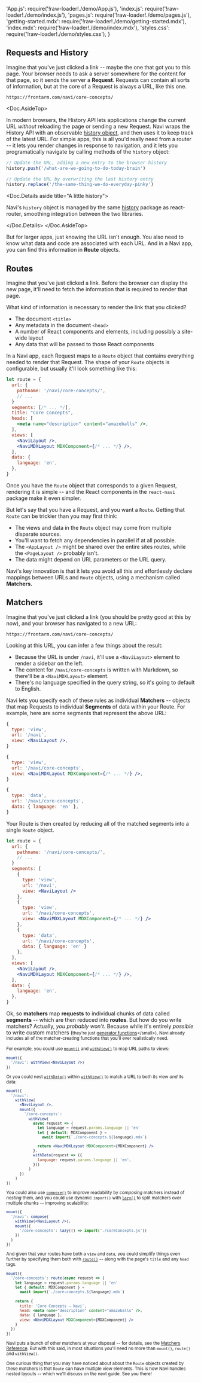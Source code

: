   'App.js': require('!raw-loader!./demo/App.js'),
  'index.js': require('!raw-loader!./demo/index.js'),
  'pages.js': require('!raw-loader!./demo/pages.js'),
  'getting-started.mdx': require('!raw-loader!./demo/getting-started.mdx'),
  'index.mdx': require('!raw-loader!./demo/index.mdx'),
  'styles.css': require('!raw-loader!./demo/styles.css'),
}


Requests and History
--------------------

Imagine that you've just clicked a link -- maybe the one that got you to this page. Your browser needs to ask a server somewhere for the content for that page, so it sends the server a **Request**. Requests can contain all sorts of information, but at the core of a Request is always a URL, like this one.

```text
https://frontarm.com/navi/core-concepts/
```

<Doc.AsideTop>

In modern browsers, the History API lets applications change the current URL *without* reloading the page or sending a new Request. Navi wraps the History API with an observable [history object](), and then uses it to keep track of the latest URL. For simple apps, this is all you'd really need from a router -- it lets you render changes in response to navigation, and it lets you programatically navigate by calling methods of the `history` object:

```js
// Update the URL, adding a new entry to the browser history
history.push('/what-are-we-going-to-do-today-brain')

// Update the URL by overwriting the last history entry
history.replace('/the-same-thing-we-do-everyday-pinky')
```

<Doc.Details aside title="A little history">

Navi's `history` object is managed by the same [history](https://www.npmjs.com/package/history) package as react-router, smoothing integration between the two libraries.

</Doc.Details>
</Doc.AsideTop>

But for larger apps, just knowing the URL isn't enough. You also need to know what data and code are associated with each URL. And in a Navi app, you can find this information in **Route** objects.


Routes
------

Imagine that you've just clicked a link. Before the browser can display the new page, it'll need to fetch the information that is required to render that page.

What kind of information is necessary to render the link that you clicked?

- The document `<title>`
- Any metadata in the document `<head>`
- A number of React components and elements, including possibly a site-wide layout
- Any data that will be passed to those React components

In a Navi app, each Request maps to a `Route` object that contains everything needed to render that Request. The shape of your `Route` objects is configurable, but usually it'll look something like this:

```jsx
let route = {
  url: {
    pathname: '/navi/core-concepts/',
    // ...
  }  
  segments: [/* ... */],
  title: "Core Concepts",
  heads: [
    <meta name="description" content="amazeballs" />,
  ],
  views: [
    <NaviLayout />,
    <NaviMDXLayout MDXComponent={/* ... */} />,
  ],
  data: {
    language: 'en',
  },
}
```

Once you have the `Route` object that corresponds to a given Request, rendering it is simple -- and the React components in the `react-navi` package make it even simpler.

But let's say that you have a Request, and you want a `Route`. Getting that `Route` can be trickier than you may first  think:

- The views and data in the `Route` object may come from multiple disparate sources.
- You'll want to fetch any dependencies in parallel if at all possible.
- The `<AppLayout />` might be shared over the entire sites routes, while the `<PageLayout />` probably isn't.
- The data might depend on URL parameters or the URL query.

Navi's key innovation is that it lets you avoid all this and effortlessly declare mappings between URLs and `Route` objects, using a mechanism called **Matchers.**


Matchers
--------

Imagine that you've just clicked a link (you should be pretty good at this by now), and your browser has navigated to a new URL:

```text
https://frontarm.com/navi/core-concepts/
```

Looking at this URL, you can infer a few things about the result:

- Because the URL is under `/navi`, it'll use a `<NaviLayout>` element to render a sidebar on the left.
- The content for `/navi/core-concepts` is written with Markdown, so there'll be a `<NaviMDXLayout>` element.
- There's no language specified in the query string, so it's going to default to English.

Navi lets you specify each of these rules as individual **Matchers** -- objects that map Requests to individual **Segments** of data within your Route. For example, here are some segments that represent the above URL:

```jsx
{
  type: 'view',
  url: '/navi',
  view: <NaviLayout />,
}

{
  type: 'view',
  url: '/navi/core-concepts',
  view: <NaviMDXLayout MDXComponent={/* ... */} />,
}

{
  type: 'data',
  url: '/navi/core-concepts',
  data: { language: 'en' },
}
```

Your Route is then created by reducing all of the matched segments into a single `Route` object.

```jsx
let route = {
  url: {
    pathname: '/navi/core-concepts/',
    // ...
  }  
  segments: [
    {
      type: 'view',
      url: '/navi',
      view: <NaviLayout />
    },
    {
      type: 'view',
      url: '/navi/core-concepts',
      view: <NaviMDXLayout MDXComponent={/* ... */} />
    },
    {
      type: 'data',
      url: '/navi/core-concepts',
      data: { language: 'en' }
    },
  ],
  views: [
    <NaviLayout />,
    <NaviMDXLayout MDXComponent={/* ... */} />,
  ],
  data: {
    language: 'en',
  },
}
```

Ok, so **matchers** map **requests** to individual chunks of data called **segments** -- which are then reduced into **routes**. But how do you write matchers? Actually, *you probably won't*. Because while it's entirely *possible* to write custom matchers (<small>they're just [generator functions](https://developer.mozilla.org/en-US/docs/Web/JavaScript/Reference/Statements/function*)</small>), Navi already includes all of the matcher-creating functions that you'll ever realistically need.

For example, you could use [`mount()`](../../reference/matchers/#mount) and [`withView()`](../../reference/matchers/#withview) to map URL paths to views:

```jsx 
mount({
  '/navi': withView(<NaviLayout />)
})
```

Or you could nest [`withData()`](../../reference/matchers/#withdata) within [`withView()`](../../reference/matchers/#withview) to match a URL to both its view *and* its data:

```jsx
mount({
  '/navi':
    withView(
      <NaviLayout />,
      mount({
        '/core-concepts':
          withView(
            async request => {
              let language = request.params.language || 'en'
              let { default: MDXComponent } =
                await import(`./core-concepts.${language}.mdx`)

              return <NaviMDXLayout MDXComponent={MDXComponent} />
            },
            withData(request => ({
              language: request.params.language || 'en',
            }))
          )
      })
    )
})
```

You could also use [`compose()`](../../reference/matchers/#compose) to improve readability by *composing* matchers instead of *nesting* them, and you could use dynamic `import()` with [`lazy()`](../../reference/matchers/#lazy) to split matchers over multiple chunks -- improving scalability:

```jsx
mount({
  '/navi': compose(
    withView(<NaviLayout />),
    mount({
      '/core-concepts': lazy(() => import('./coreConcepts.js'))
    })
  )
})
```

And given that your routes have both a `view` and `data`, you could simplify things even further by specifying them both with [`route()`](../../reference/matchers/#route) -- along with the page's `title` and any `head` tags.

```jsx
mount({
  '/core-concepts': route(async request => {
    let language = request.params.language || 'en'
    let { default: MDXComponent } =
      await import(`./core-concepts.${language}.mdx`)
    
    return {
      title: 'Core Concepts – Navi',
      head: <meta name="description" content="amazeballs" />,
      data: { language },
      view: <NaviMDXLayout MDXComponent={MDXComponent} />
    }
  })
})
```

Navi puts a bunch of other matchers at your disposal -- for details, see the [Matchers Reference](../../reference/matchers). But with this said, in most situations you'll need no more than `mount()`, `route()` and `withView()`.

One curious thing that you may have noticed about about the `Route` objects created by these matchers is that `Route` can have multiple view elements. This is how Navi handles nested layouts -- which we'll discuss on the next guide. See you there!